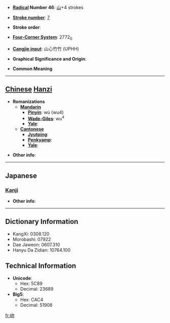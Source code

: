 * '''[[Wiktionary:Chinese radical index| Radical]] Number 46''': [[Wiktionary:Chinese radical index 山|山]]+4 strokes

* '''[[Wiktionary:Chinese total strokes index|Stroke number]]''': [[Wiktionary:Chinese total strokes index 7|7]]

* '''Stroke order''': 

* '''[[Wiktionary:Chinese four corner index|Four-Corner System]]''': 2772<sub>0</sub>

* '''[[Wiktionary:Chinese Cangjie index|Cangjie input]]''': 山心竹竹 (UPHH)

* '''Graphical Significance and Origin''': 

* '''Common Meaning'''

----

== [[Chinese]] [[Hanzi]] ==

* '''Romanizations'''
** '''[[Mandarin]]'''
*** '''[[Pinyin]]''': wù (wu4)
*** '''[[Wade-Giles]]''': wu<sup>4</sup>
*** '''[[Yale]]''': 
** '''[[Cantonese]]'''
*** '''[[Jyutping]]''':
*** '''[[Penkyamp]]''': 
*** '''[[Yale]]''': 

* '''Other info''': 

----

==Japanese==
===[[Kanji]]===
{{kanji|on readings=[[ぶつ]] (butsu), [[もち]] (mochi)|kun readings=}}

* '''Other info''':  

----

== Dictionary Information ==

* KangXi: 0308.120
* Morobashi: 07922
* Dae Jaweon: 0607.310
* Hanyu Da Zidian: 10764.100

== Technical Information ==

* '''Unicode''':
** Hex: 5C89
** Decimal: 23689
* '''Big5''':
** Hex: CAC4
** Decimal: 51908

[[fr:岉]]